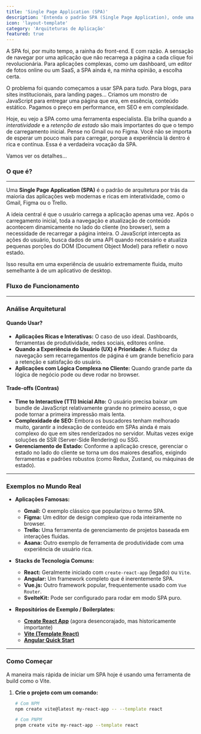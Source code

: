 ```yaml
---
title: 'Single Page Application (SPA)'
description: 'Entenda o padrão SPA (Single Page Application), onde uma única página HTML é carregada e o conteúdo é atualizado dinamicamente com JavaScript, criando uma experiência fluida semelhante a um aplicativo desktop.'
icon: 'layout-template'
category: 'Arquiteturas de Aplicação'
featured: true
---
```


A SPA foi, por muito tempo, a rainha do front-end. E com razão. A sensação de navegar por uma aplicação que não recarrega a página a cada clique foi revolucionária. Para aplicações complexas, como um dashboard, um editor de fotos online ou um SaaS, a SPA ainda é, na minha opinião, a escolha certa.

O problema foi quando começamos a usar SPA para *tudo*. Para blogs, para sites institucionais, para landing pages... Criamos um monstro de JavaScript para entregar uma página que era, em essência, conteúdo estático. Pagamos o preço em performance, em SEO e em complexidade.

Hoje, eu vejo a SPA como uma ferramenta especialista. Ela brilha quando a *interatividade* e a *retenção de estado* são mais importantes do que o tempo de carregamento inicial. Pense no Gmail ou no Figma. Você não se importa de esperar um pouco mais para carregar, porque a experiência lá dentro é rica e contínua. Essa é a verdadeira vocação da SPA.

Vamos ver os detalhes...

### O que é?

---

Uma **Single Page Application (SPA)** é o padrão de arquitetura por trás da maioria das aplicações web modernas e ricas em interatividade, como o Gmail, Figma ou o Trello.

A ideia central é que o usuário carrega a aplicação apenas uma vez. Após o carregamento inicial, toda a navegação e atualização de conteúdo acontecem dinamicamente no lado do cliente (no browser), sem a necessidade de recarregar a página inteira. O JavaScript intercepta as ações do usuário, busca dados de uma API quando necessário e atualiza pequenas porções do DOM (Document Object Model) para refletir o novo estado.

Isso resulta em uma experiência de usuário extremamente fluida, muito semelhante à de um aplicativo de desktop.

### Fluxo de Funcionamento

<SpaDiagram />

---

### Análise Arquitetural

#### Quando Usar?
*   **Aplicações Ricas e Interativas:** O caso de uso ideal. Dashboards, ferramentas de produtividade, redes sociais, editores online.
*   **Quando a Experiência do Usuário (UX) é Prioridade:** A fluidez da navegação sem recarregamentos de página é um grande benefício para a retenção e satisfação do usuário.
*   **Aplicações com Lógica Complexa no Cliente:** Quando grande parte da lógica de negócio pode ou deve rodar no browser.

#### Trade-offs (Contras)
*   **Time to Interactive (TTI) Inicial Alto:** O usuário precisa baixar um bundle de JavaScript relativamente grande no primeiro acesso, o que pode tornar a primeira impressão mais lenta.
*   **Complexidade de SEO:** Embora os buscadores tenham melhorado muito, garantir a indexação de conteúdo em SPAs ainda é mais complexo do que em sites renderizados no servidor. Muitas vezes exige soluções de SSR (Server-Side Rendering) ou SSG.
*   **Gerenciamento de Estado:** Conforme a aplicação cresce, gerenciar o estado no lado do cliente se torna um dos maiores desafios, exigindo ferramentas e padrões robustos (como Redux, Zustand, ou máquinas de estado).

---

### Exemplos no Mundo Real

*   **Aplicações Famosas:**
    *   **Gmail:** O exemplo clássico que popularizou o termo SPA.
    *   **Figma:** Um editor de design complexo que roda inteiramente no browser.
    *   **Trello:** Uma ferramenta de gerenciamento de projetos baseada em interações fluidas.
    *   **Asana:** Outro exemplo de ferramenta de produtividade com uma experiência de usuário rica.

*   **Stacks de Tecnologia Comuns:**
    *   **React:** Geralmente iniciado com `create-react-app` (legado) ou `Vite`.
    *   **Angular:** Um framework completo que é inerentemente SPA.
    *   **Vue.js:** Outro framework popular, frequentemente usado com `Vue Router`.
    *   **SvelteKit:** Pode ser configurado para rodar em modo SPA puro.

*   **Repositórios de Exemplo / Boilerplates:**
    *   **[Create React App](https://github.com/facebook/create-react-app)** (agora desencorajado, mas historicamente importante)
    *   **[Vite (Template React)](https://vitejs.dev/guide/#scaffolding-your-first-vite-project)**
    *   **[Angular Quick Start](https://angular.io/start)**

---

### Como Começar

A maneira mais rápida de iniciar um SPA hoje é usando uma ferramenta de build como o Vite.

1.  **Crie o projeto com um comando:**
    ```bash
    # Com NPM
    npm create vite@latest my-react-app -- --template react

    # Com PNPM
    pnpm create vite my-react-app --template react
    ```
